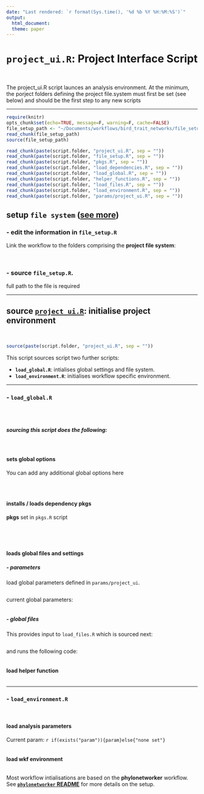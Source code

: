 ```yaml
---
date: "Last rendered: `r format(Sys.time(), '%d %b %Y %H:%M:%S')`"
output: 
  html_document:
  theme: paper
---
```

# **`project_ui.R`: Project Interface Script**

<br>

The project_ui.R script launces an analysis environment. At the minimum, the porject folders defining the project file.system must first be set (see below) and should be the first step to any new scripts

***


```r
require(knitr)
opts_chunk$set(echo=TRUE, message=F, warning=F, cache=FALSE)
file_setup_path <- "~/Documents/workflows/bird_trait_networks/file_setup.R"
read_chunk(file_setup_path)
source(file_setup_path)

```

```r
read_chunk(paste(script.folder, "project_ui.R", sep = ""))
read_chunk(paste(script.folder, "file_setup.R", sep = ""))
read_chunk(paste(script.folder, "pkgs.R", sep = ""))
read_chunk(paste(script.folder, "load_dependencies.R", sep = ""))
read_chunk(paste(script.folder, "load_global.R", sep = ""))
read_chunk(paste(script.folder, "helper_functions.R", sep = ""))
read_chunk(paste(script.folder, "load_files.R", sep = ""))
read_chunk(paste(script.folder, "load_environment.R", sep = ""))
read_chunk(paste(script.folder, "params/project_ui.R", sep = ""))

```

## **setup `file system`** ([see more](http://annakrystalli.github.io/bird_trait_networks/project_README.nb.html))

### - edit the information in `file_setup.R`
Link the workflow to the folders comprising the **project file system**:

<br>

### - source `file_setup.R`.
full path to the file is required

*** 
## **source [`project_ui.R`](https://github.com/annakrystalli/bird_trait_networks/blob/master/project_ui.R): initialise project environment**

<br>

```r
source(paste(script.folder, "project_ui.R", sep = ""))

```

This script sources script two further scripts:

- **`load_global.R`**: intialises global settings and file system.
- **`load_environment.R`**: initialises workflow specific environment.

***

### - **`load_global.R`**

<br>

```r

```
##### sourcing this script does the following:

<br>

#### sets global options
You can add any additional global options here

```r

```

<br>

#### installs / loads dependency pkgs

**pkgs** set in `pkgs.R` script

```r

```

```r

```

<br>

#### loads global files and settings

##### - parameters
load global parameters defined in `params/project_ui`.

```r

```

current global parameters:

```r

```

##### - global files
This provides input to `load_files.R` which is sourced next: 
```r

```

and runs the following code:
```r

```

#### load helper function

```r

```

***
### - **`load_environment.R`**

<br>

#### load analysis parameters
Current param: `r if(exists("param")){param}else{"none set"}`
```r

```
#### load wkf environment
```r

```


Most workflow intialisations are based on the **phylonetworker** workflow. See [**`phylonetworker` README**](http://annakrystalli.github.io/bird_trait_networks/PhyloNetworker_README.nb.html) for more details on the setup.